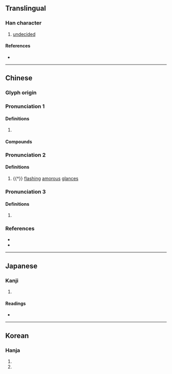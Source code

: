 {{character info/new}}
==Translingual==

===Han character===
{{Han char|rn=38|rad=女|as=09|sn=12|four=48446|canj=VORT|ids=⿰女弇}}

# [[undecided]]

====References====
* {{Han ref|kx=0266.440|dkj=06505|dj=0534.060|hdz=21067.070|uh=5A95|ud=23189|bh=D8C0|bd=55488}}

----

==Chinese==
{{zh-forms}}

===Glyph origin===
{{Han etym}}

===Pronunciation 1===
{{zh-pron
|m=ān
|c=am1
|mc=1
|oc=1+3
|cat=
}}

====Definitions====
{{zh-hanzi}}

# {{zh-only|媕娿|[[indecisive]]; [[hesitant]]}}

====Compounds====
{{zh-der|媕娿|媕婀}}

===Pronunciation 2===
{{zh-pron
|m=yǎn
|mc=2
|oc=2+4
|cat=a
}}

====Definitions====
{{zh-hanzi}}

# {{†}} [[flash]]ing [[amorous]] [[glance]]s

===Pronunciation 3===
{{zh-pron
|m=è
|mc=3
|oc=5
|cat=
}}

====Definitions====
{{zh-hanzi}}

# {{zh-hg}} {{n-g|Only used in women's names.}}

===References===
* {{R:twedu|B00678}}
* {{R:yue:mfccd}}

----

==Japanese==

===Kanji===
{{ja-kanji|grade=|rs=女09}}

# {{rfdef|ja|sort=女09}}

====Readings====
* {{ja-readings|on=[[えん]] (en), [[あん]] (an), [[おん]] (on), [[おう]] (ō)|kun=}}

----

==Korean==

===Hanja===
{{ko-hanja|hangeul=암|rv=am|mr=am}}

# {{rfdef|ko|sort=女09}}
# {{rfdef|cmn|sort=女09}}